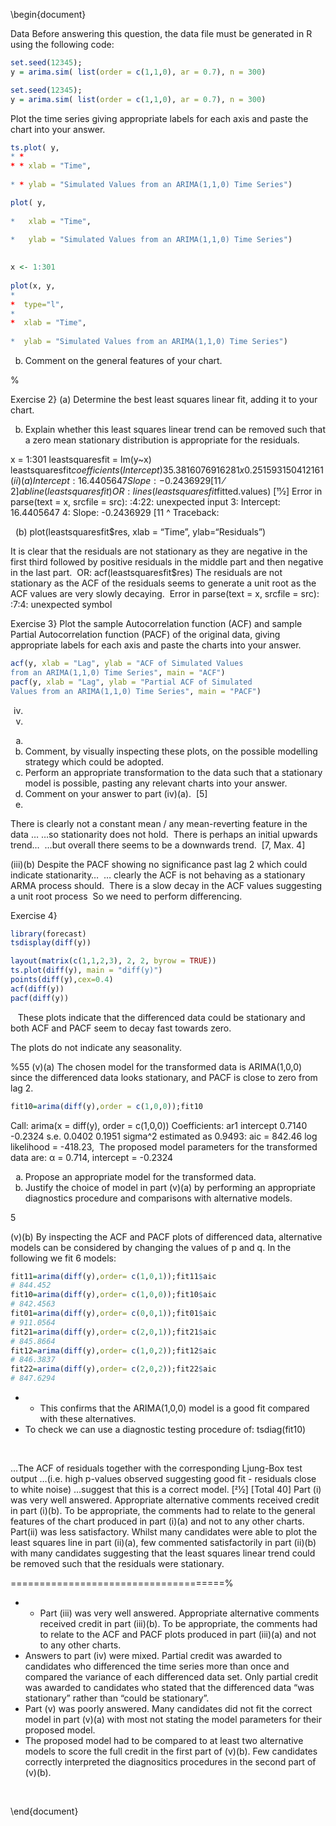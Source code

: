 \documentclass[a4paper,12pt]{article}
====================================================================================================================================================
\usepackage{eurosym}
\usepackage{vmargin}
\usepackage{amsmath}
\usepackage{graphics}
\usepackage{epsfig}
\usepackage{enumerate}
\usepackage{multicol}
\usepackage{subfigure}
\usepackage{fancyhdr}
\usepackage{listings}
\usepackage{framed}
\usepackage{graphicx}
\usepackage{amsmath}
\usepackage{chngpage}
%\usepackage{bigints}

\usepackage{vmargin}
% left top textwidth textheight headheight
% headsep footheight footskip
\setmargins{2.0cm}{2.5cm}{16 cm}{22cm}{0.5cm}{0cm}{1cm}{1cm}
\renewcommand{\baselinestretch}{1.3}

\setcounter{MaxMatrixCols}{10}

\begin{document}


\section{Introduction}

Data
Before answering this question, the data file must be generated in R using the following code:


```r
set.seed(12345); 
y = arima.sim( list(order = c(1,1,0), ar = 0.7), n = 300)

set.seed(12345); 
y = arima.sim( list(order = c(1,1,0), ar = 0.7), n = 300)
```


Plot the time series giving appropriate labels for each axis and paste the chart into your answer.


```r
ts.plot( y, 
* * 
* * xlab = "Time", 
  
* * ylab = "Simulated Values from an ARIMA(1,1,0) Time Series")

plot( y, 
  
*   xlab = "Time", 
  
*   ylab = "Simulated Values from an ARIMA(1,1,0) Time Series")
​

x <- 1:301
​
plot(x, y, 
*  
*  type="l", 
*  
*  xlab = "Time", 
  
*  ylab = "Simulated Values from an ARIMA(1,1,0) Time Series")
```




(b) Comment on the general features of your chart.

%

Exercise 2}
(a) Determine the best least squares linear fit, adding it to your chart.

(b) Explain whether this least squares linear trend can be removed such that a zero mean stationary distribution is appropriate for the residuals.

x = 1:301
leastsquaresfit = lm(y~x)
leastsquaresfit$coefficients
(Intercept)
35.3816076916281
x
0.251593150412161
(ii) (a)
​
Intercept: 16.4405647
Slope: -0.2436929 [11⁄2]
abline(leastsquaresfit)
OR:
lines(leastsquaresfit$fitted.values) [11⁄2]
Error in parse(text = x, srcfile = src): <text>:4:22: unexpected input
3: Intercept: 16.4405647
4: Slope: -0.2436929 [11<e2>
  ^
Traceback:


​
​
(b)
plot(leastsquaresfit$res, xlab = "Time", ylab="Residuals")
​
 
It is clear that the residuals are not stationary as they are negative in the first third
followed by positive residuals in the middle part and then negative in the last part.
​
OR:
acf(leastsquaresfit$res)
The residuals are not stationary as the ACF of the residuals seems to generate a unit root as
the ACF values are very slowly decaying.
​
Error in parse(text = x, srcfile = src): <text>:7:4: unexpected symbol


Exercise 3}
Plot the sample Autocorrelation function (ACF) and sample Partial Autocorrelation function (PACF) of the original data, giving appropriate labels for each axis and paste the charts into your answer.

```r
acf(y, xlab = "Lag", ylab = "ACF of Simulated Values
from an ARIMA(1,1,0) Time Series", main = "ACF")
pacf(y, xlab = "Lag", ylab = "Partial ACF of Simulated
Values from an ARIMA(1,1,0) Time Series", main = "PACF")   
```


(iv)
(v)
(a)
(b) Comment, by visually inspecting these plots, on the possible modelling
strategy which could be adopted.
​
(a) Perform an appropriate transformation to the data such that a stationary
model is possible, pasting any relevant charts into your answer.
​
(b) Comment on your answer to part (iv)(a).
​
[5]
(b)


There is clearly not a constant mean / any mean-reverting feature in the data ... 
...so stationarity does not hold.
​
There is perhaps an initial upwards trend...
​
...but overall there seems to be a downwards trend.
​
[7, Max. 4]
​
​
 
(iii)(b)
Despite the PACF showing no significance past lag 2 which could indicate
stationarity...
​
... clearly the ACF is not behaving as a stationary ARMA process should.
​
There is a slow decay in the ACF values suggesting a unit root process
​
So we need to perform differencing.


Exercise 4}



```r
library(forecast)
tsdisplay(diff(y))  
```



```r
layout(matrix(c(1,1,2,3), 2, 2, byrow = TRUE))
ts.plot(diff(y), main = "diff(y)")
points(diff(y),cex=0.4)
acf(diff(y))
pacf(diff(y))
```



​
​
​
These plots indicate that the differenced data could be stationary and both ACF and
PACF seem to decay fast towards zero.
​
​
 
The plots do not indicate any seasonality.

%55
(v)(a)
The chosen model for the transformed data is ARIMA(1,0,0) since the differenced
data looks stationary, and PACF is close to zero from lag 2.
​


```r
fit10=arima(diff(y),order = c(1,0,0));fit10
```


Call:
arima(x = diff(y), order = c(1,0,0))
Coefficients:
ar1 intercept
0.7140
-0.2324
s.e. 0.0402
0.1951
sigma^2 estimated as 0.9493:
aic = 842.46
log likelihood = -418.23,
​
The proposed model parameters for the transformed data are:
α = 0.714, intercept = -0.2324



(a) Propose an appropriate model for the transformed data.
​
(b) Justify the choice of model in part (v)(a) by performing an appropriate
diagnostics procedure and comparisons with alternative models.


5

(v)(b)
By inspecting the ACF and PACF plots of differenced data, alternative models can be
considered by changing the values of p and q. In the following we fit 6 models:
​


```r
fit11=arima(diff(y),order= c(1,0,1));fit11$aic
# 844.452
fit10=arima(diff(y),order= c(1,0,0));fit10$aic
# 842.4563
fit01=arima(diff(y),order= c(0,0,1));fit01$aic
# 911.0564
fit21=arima(diff(y),order= c(2,0,1));fit21$aic
# 845.8664
fit12=arima(diff(y),order= c(1,0,2));fit12$aic
# 846.3837
fit22=arima(diff(y),order= c(2,0,2));fit22$aic
# 847.6294
```



* *  This confirms that the ARIMA(1,0,0) model is a good fit compared with
these alternatives.

*  To check we can use a diagnostic testing procedure of:
tsdiag(fit10)

​
 
...The ACF of residuals together with the corresponding Ljung-Box test output
...(i.e. high p-values observed suggesting good fit - residuals close to white noise)
...suggest that this is a correct model.
[21⁄2]
​
[Total 40]
Part (i) was very well answered. Appropriate alternative comments received credit in part
(i)(b). To be appropriate, the comments had to relate to the general features of the chart
produced in part (i)(a) and not to any other charts.
Part(ii) was less satisfactory. Whilst many candidates were able to plot the least squares
line in part (ii)(a), few commented satisfactorily in part (ii)(b) with many candidates
suggesting that the least squares linear trend could be removed such that the residuals
were stationary.

=====================================%

 
 
 
*  *  Part (iii) was very well answered. Appropriate alternative comments received credit in part (iii)(b). To be appropriate, the comments had to relate to the ACF and PACF plots
produced in part (iii)(a) and not to any other charts.
​
*  Answers to part (iv) were mixed. Partial credit was awarded to candidates who differenced the time series more than once and compared the variance of each differenced data set. Only partial credit was awarded to candidates who stated that the differenced data
“was stationary” rather than “could be stationary”.
​
*  Part (v) was poorly answered. Many candidates did not fit the correct model in part (v)(a) with most not stating the model parameters for their proposed model. 
*  The proposed model
had to be compared to at least two alternative models to score the full credit in the first part of (v)(b). Few candidates correctly interpreted the diagnositics procedures in the
second part of (v)(b).
 
​

\end{document}

